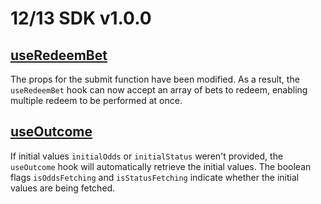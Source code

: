 # 12/13 SDK v1.0.0

## [useRedeemBet](/sdk/write-hooks/useRedeemBet)

The props for the submit function have been modified. As a result, the `useRedeemBet` hook can now accept an array of bets to redeem, enabling multiple redeem to be performed at once.

## [useOutcome](/sdk/watch-hooks/useOutcome)

If initial values `initialOdds` or `initialStatus` weren't provided, the `useOutcome` hook will automatically retrieve the initial values. The boolean flags `isOddsFetching` and `isStatusFetching` indicate whether the initial values are being fetched.
